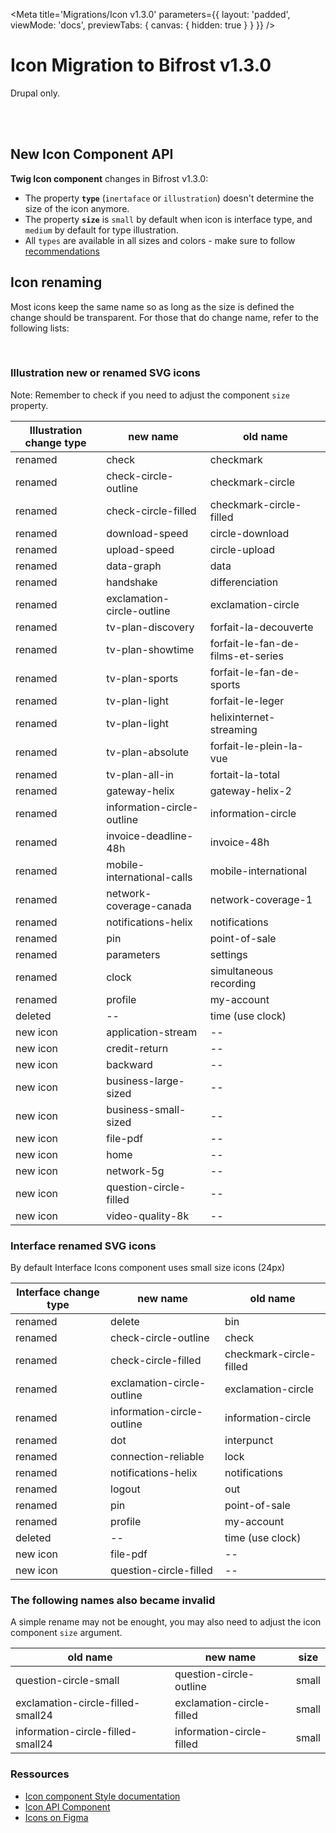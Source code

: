 

<Meta
    title='Migrations/Icon v1.3.0'
    parameters={{
        layout: 'padded',
        viewMode: 'docs',
        previewTabs: { canvas: { hidden: true } }
    }}
/>

# Icon Migration to Bifrost v1.3.0
Drupal only.

<br/><br/>

## New Icon Component API
**Twig Icon component** changes in Bifrost v1.3.0:
- The property **`type`** (`inertaface` or `illustration`) doesn't determine the size of the icon anymore.
- The property **`size`** is `small` by default when icon is interface type, and `medium` by default for type illustration.
- All `types` are available in all sizes and colors - make sure to follow [recommendations](https://www.figma.com/file/u25bSG8COM4azJ04CztTv8/DS---Medias?node-id=130%3A2093)

## Icon renaming

Most icons keep the same name so as long as the size is defined the change should be transparent. For those that do change name, refer to the following lists:

<br/>

### Illustration  new or renamed SVG icons

Note: Remember to check if you need to adjust the component `size` property.


Illustration change type | new name | old name
----------------- | ----------------- | -----------------
renamed | check | checkmark
renamed | check-circle-outline | checkmark-circle
renamed | check-circle-filled | checkmark-circle-filled
renamed | download-speed | circle-download
renamed | upload-speed | circle-upload
renamed | data-graph | data
renamed | handshake | differenciation
renamed | exclamation-circle-outline | exclamation-circle
renamed | tv-plan-discovery | forfait-la-decouverte
renamed | tv-plan-showtime | forfait-le-fan-de-films-et-series
renamed | tv-plan-sports | forfait-le-fan-de-sports
renamed | tv-plan-light | forfait-le-leger
renamed | tv-plan-light | helixinternet-streaming
renamed | tv-plan-absolute | forfait-le-plein-la-vue
renamed | tv-plan-all-in | fortait-la-total
renamed | gateway-helix | gateway-helix-2
renamed | information-circle-outline | information-circle
renamed | invoice-deadline-48h | invoice-48h
renamed | mobile-international-calls | mobile-international
renamed | network-coverage-canada | network-coverage-1
renamed | notifications-helix | notifications
renamed | pin | point-of-sale
renamed | parameters | settings
renamed | clock | simultaneous recording
renamed | profile | my-account
deleted | -- | time (use clock)
new icon | application-stream | --
new icon | credit-return | --
new icon | backward | --
new icon | business-large-sized | --
new icon | business-small-sized | --
new icon | file-pdf | --
new icon | home | --
new icon | network-5g | --
new icon | question-circle-filled | --
new icon | video-quality-8k | --

### Interface renamed SVG icons
By default Interface Icons component uses small size icons (24px)

Interface change type | new name | old name
----------------- | ----------------- | -----------------
renamed | delete | bin
renamed | check-circle-outline | check
renamed | check-circle-filled | checkmark-circle-filled
renamed | exclamation-circle-outline | exclamation-circle
renamed | information-circle-outline | information-circle
renamed | dot | interpunct
renamed | connection-reliable | lock
renamed | notifications-helix | notifications
renamed | logout | out
renamed | pin | point-of-sale
renamed | profile | my-account
deleted | -- | time (use clock)
new icon | file-pdf | --
new icon | question-circle-filled | --


### The following names also became invalid

A simple rename may not be enought, you may also need to adjust the icon component `size` argument.

old name | new name | size
----------------- | ----------------- | -----------------
question-circle-small | question-circle-outline | small
exclamation-circle-filled-small24 | exclamation-circle-filled | small
information-circle-filled-small24 | information-circle-filled | small


### Ressources
- [Icon component Style documentation](/story/styles-icons--page)
- [Icon API Component](/story/components-icon--drupal-interface)
- [Icons on Figma](https://www.figma.com/file/u25bSG8COM4azJ04CztTv8/DS---Medias?node-id=0%3A1)
